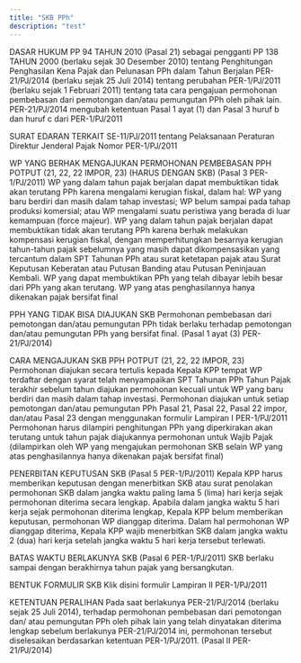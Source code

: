 ```yaml
---
title: "SKB PPh"
description: "test"
---
```

DASAR HUKUM
PP 94 TAHUN 2010 (Pasal 21) sebagai pengganti PP 138 TAHUN 2000 (berlaku sejak 30 Desember 2010) tentang Penghitungan Penghasilan Kena Pajak dan Pelunasan PPh dalam Tahun Berjalan
PER-21/PJ/2014 (berlaku sejak 25 Juli 2014) tentang perubahan PER-1/PJ/2011 (berlaku sejak 1 Februari 2011) tentang tata cara pengajuan permohonan pembebasan dari pemotongan dan/atau pemungutan PPh oleh pihak lain.
PER-21/PJ/2014 mengubah ketentuan Pasal 1 ayat (1) dan Pasal 3 huruf b dan huruf c dari PER-1/PJ/2011
 

SURAT EDARAN TERKAIT
SE-11/PJ/2011 tentang Pelaksanaan Peraturan Direktur Jenderal Pajak Nomor PER-1/PJ/2011
 

WP YANG BERHAK MENGAJUKAN PERMOHONAN PEMBEBASAN PPH POTPUT (21, 22, 22 IMPOR, 23) (HARUS DENGAN SKB) (Pasal 3 PER-1/PJ/2011)
WP yang dalam tahun pajak berjalan dapat membuktikan tidak akan terutang PPh karena mengalami kerugian fiskal, dalam hal:
WP yang baru berdiri dan masih dalam tahap investasi;
WP belum sampai pada tahap produksi komersial; atau
WP mengalami suatu peristiwa yang berada di luar kemampuan (force majeur).
WP yang dalam tahun pajak berjalan dapat membuktikan tidak akan terutang PPh karena berhak melakukan kompensasi kerugian fiskal, dengan memperhitungkan besarnya kerugian tahun-tahun pajak sebelumnya yang masih dapat dikompensasikan yang tercantum dalam SPT Tahunan PPh atau surat ketetapan pajak atau Surat Keputusan Keberatan atau Putusan Banding atau Putusan Peninjauan Kembali.
WP yang dapat membuktikan PPh yang telah dibayar lebih besar dari PPh yang akan terutang.
WP yang atas penghasilannya hanya dikenakan pajak bersifat final
 

PPH YANG TIDAK BISA DIAJUKAN SKB
Permohonan pembebasan dari pemotongan dan/atau pemungutan PPh tidak berlaku terhadap pemotongan dan/atau pemungutan PPh yang bersifat final. (Pasal 1 ayat (3) PER-21/PJ/2014)
 

CARA MENGAJUKAN SKB PPH POTPUT (21, 22, 22 IMPOR, 23)
Permohonan diajukan secara tertulis kepada Kepala KPP tempat WP terdaftar dengan syarat telah menyampaikan SPT Tahunan PPh Tahun Pajak terakhir sebelum tahun diajukan permohonan kecuali untuk WP yang baru berdiri dan masih dalam tahap investasi.
Permohonan diajukan untuk setiap pemotongan dan/atau pemungutan PPh Pasal 21, Pasal 22, Pasal 22 impor, dan/atau Pasal 23 dengan menggunakan formulir Lampiran I PER-1/PJ/2011
Permohonan harus dilampiri penghitungan PPh yang diperkirakan akan terutang untuk tahun pajak diajukannya permohonan untuk Wajib Pajak (dilampirkan oleh WP yang mengajukan permohonan SKB selain WP yang atas penghasilannya hanya dikenakan pajak bersifat final)
 

PENERBITAN KEPUTUSAN SKB (Pasal 5 PER-1/PJ/2011)
Kepala KPP harus memberikan keputusan dengan menerbitkan SKB atau surat penolakan permohonan SKB dalam jangka waktu paling lama 5 (lima) hari kerja sejak permohonan diterima secara lengkap.
Apabila dalam jangka waktu 5 hari kerja sejak permohonan diterima lengkap, Kepala KPP belum memberikan keputusan, permohonan WP dianggap diterima.
Dalam hal permohonan WP dianggap diterima, Kepala KPP wajib menerbitkan SKB dalam jangka waktu 2 (dua) hari kerja setelah jangka waktu 5 hari kerja tersebut terlewati.
 

BATAS WAKTU BERLAKUNYA SKB (Pasal 6 PER-1/PJ/2011)
SKB berlaku sampai dengan berakhirnya tahun pajak yang bersangkutan.
 

BENTUK FORMULIR SKB
Klik disini formulir Lampiran II PER-1/PJ/2011
 

KETENTUAN PERALIHAN
Pada saat berlakunya PER-21/PJ/2014 (berlaku sejak 25 Juli 2014), terhadap permohonan pembebasan dari pemotongan dan/ atau pemungutan PPh oleh pihak lain yang telah dinyatakan diterima lengkap sebelum berlakunya PER-21/PJ/2014 ini, permohonan tersebut diselesaikan berdasarkan ketentuan PER-1/PJ/2011. (Pasal II PER-21/PJ/2014)
